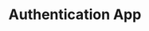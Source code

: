 ---
order: 15
embedId: "dQw4w9WgXcQ"
title: "Authentication App"
tags: [ "react", "nestjs", "passport" ]
description: "The Authentication App is a simple application that facilitates user registration and login through multiple providers: local, Google, Facebook, and GitHub."
---